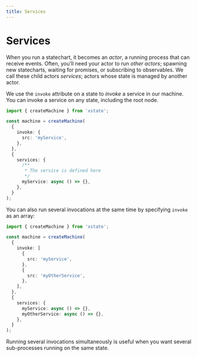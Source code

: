 ```yaml
---
title: Services
---
```


<!-- Needs technical review -->

# Services

<!-- deps: ["options-intro","running-machines-intro","the-root-node"] -->

When you run a statechart, it becomes an _actor_, a running process that can receive events. Often, you’ll need your actor to run _other actors_; spawning new statecharts, waiting for promises, or subscribing to observables. We call these child actors _services_; actors whose state is managed by another actor.

We use the `invoke` attribute on a state to _invoke_ a service in our machine. You can invoke a service on any state, including the root node.

```ts twoslash
import { createMachine } from 'xstate';

const machine = createMachine(
  {
    invoke: {
      src: 'myService',
    },
  },
  {
    services: {
      /**
       * The service is defined here
       */
      myService: async () => {},
    },
  }
);
```

You can also run several invocations at the same time by specifying `invoke` as an array:

```ts twoslash
import { createMachine } from 'xstate';

const machine = createMachine(
  {
    invoke: [
      {
        src: 'myService',
      },
      {
        src: 'myOtherService',
      },
    ],
  },
  {
    services: {
      myService: async () => {},
      myOtherService: async () => {},
    },
  }
);
```

Running several invocations simultaneously is useful when you want several sub-processes running on the same state.
